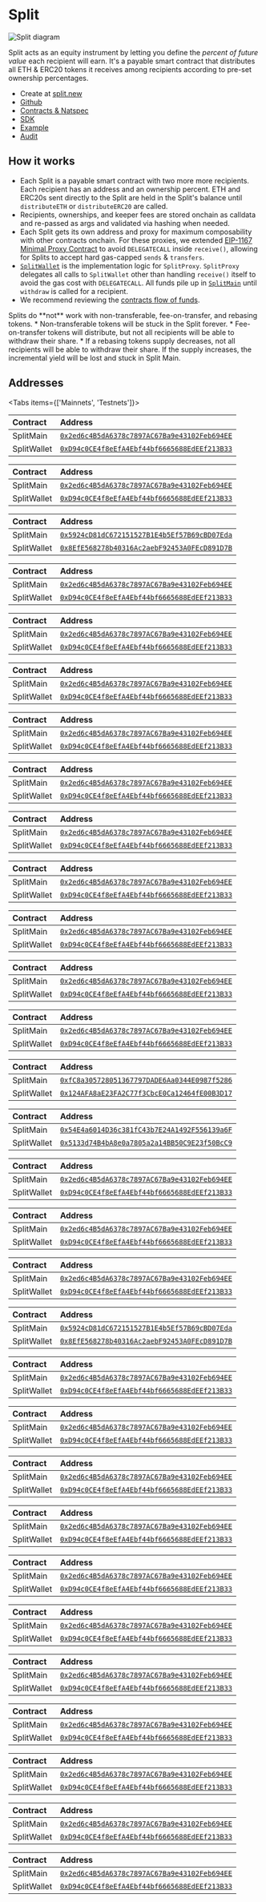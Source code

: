 
# Split

![Split diagram](./img/split_diagram.png)

Split acts as an equity instrument by letting you define the _percent of future
value_ each recipient will earn. It's a payable smart contract that distributes
all ETH & ERC20 tokens it receives among recipients according to pre-set
ownership percentages.

- Create at [split.new](https://app.splits.org/new/split/)
- [Github](https://github.com/0xSplits/splits-contracts)
- [Contracts & Natspec](https://github.com/0xSplits/splits-contracts/tree/main/contracts)
- [SDK](/sdk/splits-v1)
- [Example](https://app.splits.org/accounts/0xF8843981e7846945960f53243cA2Fd42a579f719/)
- [Audit](https://github.com/0xSplits/splits-contracts/blob/main/audit/0xSplits_A-1.pdf)

## How it works

- Each Split is a payable smart contract with two more more recipients. Each
  recipient has an address and an ownership percent. ETH and ERC20s sent
  directly to the Split are held in the Split's balance until `distributeETH` or
  `distributeERC20` are called.
- Recipients, ownerships, and keeper fees are stored onchain as calldata and
  re-passed as args and validated via hashing when needed.
- Each Split gets its own address and proxy for maximum composability with other
  contracts onchain. For these proxies, we extended
  [EIP-1167 Minimal Proxy Contract](https://eips.ethereum.org/EIPS/eip-1167) to
  avoid `DELEGATECALL` inside `receive()`, allowing for Splits to accept hard
  gas-capped `sends` & `transfers`.
- [`SplitWallet`](https://github.com/0xSplits/splits-contracts/blob/main/contracts/SplitWallet.sol)
  is the implementation logic for `SplitProxy`. `SplitProxy` delegates all calls
  to `SplitWallet` other than handling `receive()` itself to avoid the gas cost
  with `DELEGATECALL`. All funds pile up in
  [`SplitMain`](https://github.com/0xSplits/splits-contracts/blob/main/contracts/SplitMain.sol)
  until `withdraw` is called for a recipient.
- We recommend reviewing the [contracts flow of funds](/core#flow-of-funds).

<Callout type="warning">
Splits do **not** work with non-transferable, fee-on-transfer, and rebasing tokens.
* Non-transferable tokens will be stuck in the Split forever.
* Fee-on-transfer tokens will distribute, but not all recipients will be able to withdraw their share.
* If a rebasing tokens supply decreases, not all recipients will be able to withdraw their share. If the supply increases, the incremental yield will be lost and stuck in Split Main.
</Callout>

## Addresses

<Tabs items={['Mainnets', 'Testnets']}>

<Tab>

<Toggle title="Ethereum – 1">

| Contract    | Address                                                                                                                      |
| :---------- | :--------------------------------------------------------------------------------------------------------------------------- |
| SplitMain   | [`0x2ed6c4B5dA6378c7897AC67Ba9e43102Feb694EE`](https://etherscan.io/address/0x2ed6c4B5dA6378c7897AC67Ba9e43102Feb694EE#code) |
| SplitWallet | [`0xD94c0CE4f8eEfA4Ebf44bf6665688EdEEf213B33`](https://etherscan.io/address/0xD94c0CE4f8eEfA4Ebf44bf6665688EdEEf213B33#code) |

</Toggle>

<Toggle title="Optimism – 10">

| Contract    | Address                                                                                                                                 |
| :---------- | :-------------------------------------------------------------------------------------------------------------------------------------- |
| SplitMain   | [`0x2ed6c4B5dA6378c7897AC67Ba9e43102Feb694EE`](https://optimistic.etherscan.io/address/0x2ed6c4B5dA6378c7897AC67Ba9e43102Feb694EE#code) |
| SplitWallet | [`0xD94c0CE4f8eEfA4Ebf44bf6665688EdEEf213B33`](https://optimistic.etherscan.io/address/0xD94c0CE4f8eEfA4Ebf44bf6665688EdEEf213B33#code) |

</Toggle>

<Toggle title="BSC – 56">

| Contract    | Address                                                                                                                     |
| :---------- | :-------------------------------------------------------------------------------------------------------------------------- |
| SplitMain   | [`0x5924cD81dC672151527B1E4b5Ef57B69cBD07Eda`](https://bscscan.com/address/0x5924cD81dC672151527B1E4b5Ef57B69cBD07Eda#code) |
| SplitWallet | [`0x8EfE568278b40316Ac2aebF92453A0FEcD891D7B`](https://bscscan.com/address/0x8EfE568278b40316Ac2aebF92453A0FEcD891D7B#code) |

</Toggle>

<Toggle title="Gnosis – 100">

| Contract    | Address                                                                                                                       |
| :---------- | :---------------------------------------------------------------------------------------------------------------------------- |
| SplitMain   | [`0x2ed6c4B5dA6378c7897AC67Ba9e43102Feb694EE`](https://gnosisscan.io/address/0x2ed6c4B5dA6378c7897AC67Ba9e43102Feb694EE#code) |
| SplitWallet | [`0xD94c0CE4f8eEfA4Ebf44bf6665688EdEEf213B33`](https://gnosisscan.io/address/0xD94c0CE4f8eEfA4Ebf44bf6665688EdEEf213B33#code) |

</Toggle>

<Toggle title="Polygon – 137">

| Contract    | Address                                                                                                                         |
| :---------- | :------------------------------------------------------------------------------------------------------------------------------ |
| SplitMain   | [`0x2ed6c4B5dA6378c7897AC67Ba9e43102Feb694EE`](https://polygonscan.com/address/0x2ed6c4B5dA6378c7897AC67Ba9e43102Feb694EE#code) |
| SplitWallet | [`0xD94c0CE4f8eEfA4Ebf44bf6665688EdEEf213B33`](https://polygonscan.com/address/0xD94c0CE4f8eEfA4Ebf44bf6665688EdEEf213B33#code) |

</Toggle>

<Toggle title="Fantom – 250">

| Contract    | Address                                                                                                                     |
| :---------- | :-------------------------------------------------------------------------------------------------------------------------- |
| SplitMain   | [`0x2ed6c4B5dA6378c7897AC67Ba9e43102Feb694EE`](https://ftmscan.com/address/0x2ed6c4B5dA6378c7897AC67Ba9e43102Feb694EE#code) |
| SplitWallet | [`0xD94c0CE4f8eEfA4Ebf44bf6665688EdEEf213B33`](https://ftmscan.com/address/0xD94c0CE4f8eEfA4Ebf44bf6665688EdEEf213B33#code) |

</Toggle>

<Toggle title="Base – 8453">

| Contract    | Address                                                                                                                      |
| :---------- | :--------------------------------------------------------------------------------------------------------------------------- |
| SplitMain   | [`0x2ed6c4B5dA6378c7897AC67Ba9e43102Feb694EE`](https://basescan.org/address/0x2ed6c4B5dA6378c7897AC67Ba9e43102Feb694EE#code) |
| SplitWallet | [`0xD94c0CE4f8eEfA4Ebf44bf6665688EdEEf213B33`](https://basescan.org/address/0xD94c0CE4f8eEfA4Ebf44bf6665688EdEEf213B33#code) |

</Toggle>

<Toggle title="Arbitrum – 42161">

| Contract    | Address                                                                                                                     |
| :---------- | :-------------------------------------------------------------------------------------------------------------------------- |
| SplitMain   | [`0x2ed6c4B5dA6378c7897AC67Ba9e43102Feb694EE`](https://arbiscan.io/address/0x2ed6c4B5dA6378c7897AC67Ba9e43102Feb694EE#code) |
| SplitWallet | [`0xD94c0CE4f8eEfA4Ebf44bf6665688EdEEf213B33`](https://arbiscan.io/address/0xD94c0CE4f8eEfA4Ebf44bf6665688EdEEf213B33#code) |

</Toggle>

<Toggle title="Avalanche – 43114">

| Contract    | Address                                                                                                                      |
| :---------- | :--------------------------------------------------------------------------------------------------------------------------- |
| SplitMain   | [`0x2ed6c4B5dA6378c7897AC67Ba9e43102Feb694EE`](https://snowtrace.io/address/0x2ed6c4B5dA6378c7897AC67Ba9e43102Feb694EE#code) |
| SplitWallet | [`0xD94c0CE4f8eEfA4Ebf44bf6665688EdEEf213B33`](https://snowtrace.io/address/0xD94c0CE4f8eEfA4Ebf44bf6665688EdEEf213B33#code) |

</Toggle>

<Toggle title="Zora – 7777777">

| Contract    | Address                                                                                                                                      |
| :---------- | :------------------------------------------------------------------------------------------------------------------------------------------- |
| SplitMain   | [`0x2ed6c4B5dA6378c7897AC67Ba9e43102Feb694EE`](https://explorer.zora.energy/address/0x2ed6c4B5dA6378c7897AC67Ba9e43102Feb694EE?tab=contract) |
| SplitWallet | [`0xD94c0CE4f8eEfA4Ebf44bf6665688EdEEf213B33`](https://explorer.zora.energy/address/0xD94c0CE4f8eEfA4Ebf44bf6665688EdEEf213B33?tab=contract) |

</Toggle>

<Toggle title="Aurora – 1313161554">

| Contract    | Address                                                                                                                        |
| :---------- | :----------------------------------------------------------------------------------------------------------------------------- |
| SplitMain   | [`0x2ed6c4B5dA6378c7897AC67Ba9e43102Feb694EE`](https://aurorascan.dev/address/0x2ed6c4B5dA6378c7897AC67Ba9e43102Feb694EE#code) |
| SplitWallet | [`0xD94c0CE4f8eEfA4Ebf44bf6665688EdEEf213B33`](https://aurorascan.dev/address/0xD94c0CE4f8eEfA4Ebf44bf6665688EdEEf213B33#code) |

</Toggle>

<Toggle title="Blast – 81457">

| Contract    | Address                                                                                                                      |
| :---------- | :--------------------------------------------------------------------------------------------------------------------------- |
| SplitMain   | [`0x2ed6c4B5dA6378c7897AC67Ba9e43102Feb694EE`](https://blastscan.io/address/0x2ed6c4B5dA6378c7897AC67Ba9e43102Feb694EE#code) |
| SplitWallet | [`0xD94c0CE4f8eEfA4Ebf44bf6665688EdEEf213B33`](https://blastscan.io/address/0xD94c0CE4f8eEfA4Ebf44bf6665688EdEEf213B33#code) |

</Toggle>

</Tab>

<Tab>

<Toggle title="Goerli – 5">

| Contract    | Address                                                                                                                             |
| :---------- | :---------------------------------------------------------------------------------------------------------------------------------- |
| SplitMain   | [`0x2ed6c4B5dA6378c7897AC67Ba9e43102Feb694EE`](https://goerli.etherscan.io/address/0x2ed6c4B5dA6378c7897AC67Ba9e43102Feb694EE#code) |
| SplitWallet | [`0xD94c0CE4f8eEfA4Ebf44bf6665688EdEEf213B33`](https://goerli.etherscan.io/address/0xD94c0CE4f8eEfA4Ebf44bf6665688EdEEf213B33#code) |

</Toggle>

<Toggle title="Holesky – 17000">

| Contract    | Address                                                                                                                              |
| :---------- | :----------------------------------------------------------------------------------------------------------------------------------- |
| SplitMain   | [`0xfC8a305728051367797DADE6Aa0344E0987f5286`](https://holesky.etherscan.io/address/0xfC8a305728051367797DADE6Aa0344E0987f5286#code) |
| SplitWallet | [`0x124AFA8aE23FA2C77f3CbcE0Ca12464fE00B3D17`](https://holesky.etherscan.io/address/0x124AFA8aE23FA2C77f3CbcE0Ca12464fE00B3D17#code) |

</Toggle>

<Toggle title="Sepolia – 11155111">

| Contract    | Address                                                                                                                              |
| :---------- | :----------------------------------------------------------------------------------------------------------------------------------- |
| SplitMain   | [`0x54E4a6014D36c381fC43b7E24A1492F556139a6F`](https://sepolia.etherscan.io/address/0x54E4a6014D36c381fC43b7E24A1492F556139a6F#code) |
| SplitWallet | [`0x5133d74B4bA8e0a7805a2a14BB50C9E23f50BcC9`](https://sepolia.etherscan.io/address/0x5133d74B4bA8e0a7805a2a14BB50C9E23f50BcC9#code) |

</Toggle>

<Toggle title="Ropsten – 3">

| Contract    | Address                                                                                                                              |
| :---------- | :----------------------------------------------------------------------------------------------------------------------------------- |
| SplitMain   | [`0x2ed6c4B5dA6378c7897AC67Ba9e43102Feb694EE`](https://ropsten.etherscan.io/address/0x2ed6c4B5dA6378c7897AC67Ba9e43102Feb694EE#code) |
| SplitWallet | [`0xD94c0CE4f8eEfA4Ebf44bf6665688EdEEf213B33`](https://ropsten.etherscan.io/address/0xD94c0CE4f8eEfA4Ebf44bf6665688EdEEf213B33#code) |

</Toggle>

<Toggle title="Rinkeby – 4">

| Contract    | Address                                                                                                                              |
| :---------- | :----------------------------------------------------------------------------------------------------------------------------------- |
| SplitMain   | [`0x2ed6c4B5dA6378c7897AC67Ba9e43102Feb694EE`](https://rinkeby.etherscan.io/address/0x2ed6c4B5dA6378c7897AC67Ba9e43102Feb694EE#code) |
| SplitWallet | [`0xD94c0CE4f8eEfA4Ebf44bf6665688EdEEf213B33`](https://rinkeby.etherscan.io/address/0xD94c0CE4f8eEfA4Ebf44bf6665688EdEEf213B33#code) |

</Toggle>

<Toggle title="Kovan – 42">

| Contract    | Address                                                                                                                            |
| :---------- | :--------------------------------------------------------------------------------------------------------------------------------- |
| SplitMain   | [`0x2ed6c4B5dA6378c7897AC67Ba9e43102Feb694EE`](https://kovan.etherscan.io/address/0x2ed6c4B5dA6378c7897AC67Ba9e43102Feb694EE#code) |
| SplitWallet | [`0xD94c0CE4f8eEfA4Ebf44bf6665688EdEEf213B33`](https://kovan.etherscan.io/address/0xD94c0CE4f8eEfA4Ebf44bf6665688EdEEf213B33#code) |

</Toggle>

<Toggle title="BSC Testnet – 97">

| Contract    | Address                                                                                                                             |
| :---------- | :---------------------------------------------------------------------------------------------------------------------------------- |
| SplitMain   | [`0x5924cD81dC672151527B1E4b5Ef57B69cBD07Eda`](https://testnet.bscscan.com/address/0x5924cD81dC672151527B1E4b5Ef57B69cBD07Eda#code) |
| SplitWallet | [`0x8EfE568278b40316Ac2aebF92453A0FEcD891D7B`](https://testnet.bscscan.com/address/0x8EfE568278b40316Ac2aebF92453A0FEcD891D7B#code) |

</Toggle>

<Toggle title="Optimism Goerli – 420">

| Contract    | Address                                                                                                                                      |
| :---------- | :------------------------------------------------------------------------------------------------------------------------------------------- |
| SplitMain   | [`0x2ed6c4B5dA6378c7897AC67Ba9e43102Feb694EE`](https://goerli-optimism.etherscan.io/address/0x2ed6c4B5dA6378c7897AC67Ba9e43102Feb694EE#code) |
| SplitWallet | [`0xD94c0CE4f8eEfA4Ebf44bf6665688EdEEf213B33`](https://goerli-optimism.etherscan.io/address/0xD94c0CE4f8eEfA4Ebf44bf6665688EdEEf213B33#code) |

</Toggle>

<Toggle title="Optimism Sepolia – 11155420">

| Contract    | Address                                                                                                                                       |
| :---------- | :-------------------------------------------------------------------------------------------------------------------------------------------- |
| SplitMain   | [`0x2ed6c4B5dA6378c7897AC67Ba9e43102Feb694EE`](https://sepolia-optimism.etherscan.io/address/0x2ed6c4B5dA6378c7897AC67Ba9e43102Feb694EE#code) |
| SplitWallet | [`0xD94c0CE4f8eEfA4Ebf44bf6665688EdEEf213B33`](https://sepolia-optimism.etherscan.io/address/0xD94c0CE4f8eEfA4Ebf44bf6665688EdEEf213B33#code) |

</Toggle>

<Toggle title="Fantom Testnet – 4002">

| Contract    | Address                                                                                                                             |
| :---------- | :---------------------------------------------------------------------------------------------------------------------------------- |
| SplitMain   | [`0x2ed6c4B5dA6378c7897AC67Ba9e43102Feb694EE`](https://testnet.ftmscan.com/address/0x2ed6c4B5dA6378c7897AC67Ba9e43102Feb694EE#code) |
| SplitWallet | [`0xD94c0CE4f8eEfA4Ebf44bf6665688EdEEf213B33`](https://testnet.ftmscan.com/address/0xD94c0CE4f8eEfA4Ebf44bf6665688EdEEf213B33#code) |

</Toggle>

<Toggle title="Gnosis Chiado – 10200">

| Contract    | Address                                                                                                                                                        |
| :---------- | :------------------------------------------------------------------------------------------------------------------------------------------------------------- |
| SplitMain   | [`0x2ed6c4B5dA6378c7897AC67Ba9e43102Feb694EE`](https://blockscout.com/gnosis/chiado/address/0x2ed6c4B5dA6378c7897AC67Ba9e43102Feb694EE/contracts#address-tabs) |
| SplitWallet | [`0xD94c0CE4f8eEfA4Ebf44bf6665688EdEEf213B33`](https://blockscout.com/gnosis/chiado/address/0xD94c0CE4f8eEfA4Ebf44bf6665688EdEEf213B33/contracts#address-tabs) |

</Toggle>

<Toggle title="Avalanche Fuji – 43113">

| Contract    | Address                                                                                                                              |
| :---------- | :----------------------------------------------------------------------------------------------------------------------------------- |
| SplitMain   | [`0x2ed6c4B5dA6378c7897AC67Ba9e43102Feb694EE`](https://testnet.snowtrace.io/address/0x2ed6c4B5dA6378c7897AC67Ba9e43102Feb694EE#code) |
| SplitWallet | [`0xD94c0CE4f8eEfA4Ebf44bf6665688EdEEf213B33`](https://testnet.snowtrace.io/address/0xD94c0CE4f8eEfA4Ebf44bf6665688EdEEf213B33#code) |

</Toggle>

<Toggle title="Polygon Mumbai – 80001">

| Contract    | Address                                                                                                                                |
| :---------- | :------------------------------------------------------------------------------------------------------------------------------------- |
| SplitMain   | [`0x2ed6c4B5dA6378c7897AC67Ba9e43102Feb694EE`](https://mumbai.polygonscan.com/address/0x2ed6c4B5dA6378c7897AC67Ba9e43102Feb694EE#code) |
| SplitWallet | [`0xD94c0CE4f8eEfA4Ebf44bf6665688EdEEf213B33`](https://mumbai.polygonscan.com/address/0xD94c0CE4f8eEfA4Ebf44bf6665688EdEEf213B33#code) |

</Toggle>

<Toggle title="Arbitrum Goerli – 421613">

| Contract    | Address                                                                                                                                                              |
| :---------- | :------------------------------------------------------------------------------------------------------------------------------------------------------------------- |
| SplitMain   | [`0x2ed6c4B5dA6378c7897AC67Ba9e43102Feb694EE`](https://goerli-rollup-explorer.arbitrum.io/address/0x2ed6c4B5dA6378c7897AC67Ba9e43102Feb694EE/contracts#address-tabs) |
| SplitWallet | [`0xD94c0CE4f8eEfA4Ebf44bf6665688EdEEf213B33`](https://goerli-rollup-explorer.arbitrum.io/address/0xD94c0CE4f8eEfA4Ebf44bf6665688EdEEf213B33/contracts#address-tabs) |

</Toggle>

<Toggle title="Aurora Testnet – 1313161555">

| Contract    | Address                                                                                                                                |
| :---------- | :------------------------------------------------------------------------------------------------------------------------------------- |
| SplitMain   | [`0x2ed6c4B5dA6378c7897AC67Ba9e43102Feb694EE`](https://testnet.aurorascan.dev/address/0x2ed6c4B5dA6378c7897AC67Ba9e43102Feb694EE#code) |
| SplitWallet | [`0xD94c0CE4f8eEfA4Ebf44bf6665688EdEEf213B33`](https://testnet.aurorascan.dev/address/0xD94c0CE4f8eEfA4Ebf44bf6665688EdEEf213B33#code) |

</Toggle>

<Toggle title="Base Sepolia – 84532">

| Contract    | Address                                                                                                                                             |
| :---------- | :-------------------------------------------------------------------------------------------------------------------------------------------------- |
| SplitMain   | [`0x2ed6c4B5dA6378c7897AC67Ba9e43102Feb694EE`](https://base-sepolia.blockscout.com/address/0x2ed6c4B5dA6378c7897AC67Ba9e43102Feb694EE?tab=contract) |
| SplitWallet | [`0xD94c0CE4f8eEfA4Ebf44bf6665688EdEEf213B33`](https://base-sepolia.blockscout.com/address/0xD94c0CE4f8eEfA4Ebf44bf6665688EdEEf213B33?tab=contract) |

</Toggle>

<Toggle title="Zora Sepolia – 999999999">

| Contract    | Address                                                                                                                                              |
| :---------- | :--------------------------------------------------------------------------------------------------------------------------------------------------- |
| SplitMain   | [`0x2ed6c4B5dA6378c7897AC67Ba9e43102Feb694EE`](https://sepolia.explorer.zora.energy/address/0x2ed6c4B5dA6378c7897AC67Ba9e43102Feb694EE?tab=contract) |
| SplitWallet | [`0xD94c0CE4f8eEfA4Ebf44bf6665688EdEEf213B33`](https://sepolia.explorer.zora.energy/address/0xD94c0CE4f8eEfA4Ebf44bf6665688EdEEf213B33?tab=contract) |

</Toggle>

<Toggle title="Blast Sepolia – 168587773">

| Contract    | Address                                                                                                                                                 |
| :---------- | :------------------------------------------------------------------------------------------------------------------------------------------------------ |
| SplitMain   | [`0x2ed6c4B5dA6378c7897AC67Ba9e43102Feb694EE`](https://testnet.blastscan.io/address/0x2ed6c4B5dA6378c7897AC67Ba9e43102Feb694EE/contract/168587773/code) |
| SplitWallet | [`0xD94c0CE4f8eEfA4Ebf44bf6665688EdEEf213B33`](https://testnet.blastscan.io/address/0xD94c0CE4f8eEfA4Ebf44bf6665688EdEEf213B33/contract/168587773/code) |

</Toggle>

</Tab>

</Tabs>
